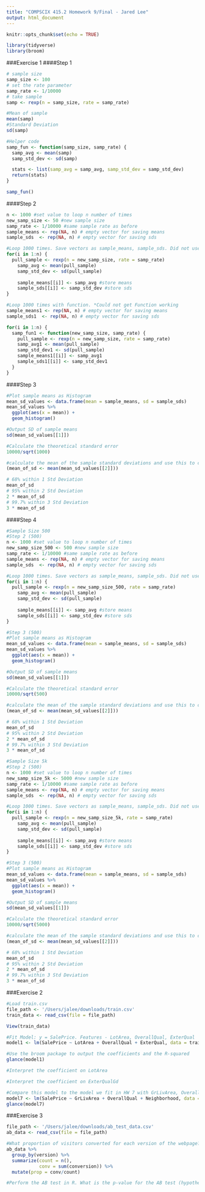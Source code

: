 ```yaml
---
title: "COMPSCIX 415.2 Homework 9/Final - Jared Lee"
output: html_document
---
```


```r
knitr::opts_chunk$set(echo = TRUE)
```

```r
library(tidyverse)
library(broom)
```

###Exercise 1
####Step 1
```r
# sample size
samp_size <- 100
# set the rate parameter
samp_rate <- 1/10000
# take sample
samp <- rexp(n = samp_size, rate = samp_rate)

#Mean of sample
mean(samp)
#Standard Deviation
sd(samp)

#Helper code
samp_fun <- function(samp_size, samp_rate) {
  samp_avg <- mean(samp)
  samp_std_dev <- sd(samp)

  stats <- list(samp_avg = samp_avg, samp_std_dev = samp_std_dev)
  return(stats)
}

samp_fun()

```
####Step 2
```r

n <- 1000 #set value to loop n number of times
new_samp_size <- 50 #new sample size
samp_rate <- 1/10000 #same sample rate as before
sample_means <- rep(NA, n) # empty vector for saving means
sample_sds  <- rep(NA, n) # empty vector for saving sds

#Loop 1000 times. Save vectors as sample_means, sample_sds. Did not use Function.
for(i in 1:n) {
  pull_sample <- rexp(n = new_samp_size, rate = samp_rate)
    samp_avg <- mean(pull_sample)
    samp_std_dev <- sd(pull_sample)
  
    sample_means[[i]] <- samp_avg #store means
    sample_sds[[i]] <- samp_std_dev #store sds
}

#Loop 1000 times with function. *Could not get Function working
sample_means1 <- rep(NA, n) # empty vector for saving means
sample_sds1  <- rep(NA, n) # empty vector for saving sds

for(i in 1:n) {
  samp_fun1 <- function(new_samp_size, samp_rate) {
    pull_sample <- rexp(n = new_samp_size, rate = samp_rate)
    samp_avg1 <- mean(pull_sample)
    samp_std_dev1 <- sd(pull_sample)
    sample_means1[[i]] <- samp_avg1
    sample_sds1[[i]] <- samp_std_dev1
  }
}

```

####Step 3
```r
#Plot sample means as Histogram
mean_sd_values <- data.frame(mean = sample_means, sd = sample_sds)
mean_sd_values %>%
  ggplot(aes(x = mean)) +
  geom_histogram()

#Output SD of sample means
sd(mean_sd_values[[1]])

#Calculate the theoretical standard error
10000/sqrt(1000)

#calculate the mean of the sample standard deviations and use this to calculate the empirical standard error
(mean_of_sd <- mean(mean_sd_values[[2]]))

# 68% within 1 Std Deviation
mean_of_sd
# 95% within 2 Std Deviation
2 * mean_of_sd
# 99.7% within 3 Std Deviation
3 * mean_of_sd

```


####Step 4
```r
#Sample Size 500
#Step 2 (500)
n <- 1000 #set value to loop n number of times
new_samp_size_500 <- 500 #new sample size
samp_rate <- 1/10000 #same sample rate as before
sample_means <- rep(NA, n) # empty vector for saving means
sample_sds  <- rep(NA, n) # empty vector for saving sds

#Loop 1000 times. Save vectors as sample_means, sample_sds. Did not use Function.
for(i in 1:n) {
  pull_sample <- rexp(n = new_samp_size_500, rate = samp_rate)
    samp_avg <- mean(pull_sample)
    samp_std_dev <- sd(pull_sample)
  
    sample_means[[i]] <- samp_avg #store means
    sample_sds[[i]] <- samp_std_dev #store sds
}

#Step 3 (500)
#Plot sample means as Histogram
mean_sd_values <- data.frame(mean = sample_means, sd = sample_sds)
mean_sd_values %>%
  ggplot(aes(x = mean)) +
  geom_histogram()

#Output SD of sample means
sd(mean_sd_values[[1]])

#Calculate the theoretical standard error
10000/sqrt(500)

#calculate the mean of the sample standard deviations and use this to calculate the empirical standard error
(mean_of_sd <- mean(mean_sd_values[[2]]))

# 68% within 1 Std Deviation
mean_of_sd
# 95% within 2 Std Deviation
2 * mean_of_sd
# 99.7% within 3 Std Deviation
3 * mean_of_sd
```

```r
#Sample Size 5k
#Step 2 (500)
n <- 1000 #set value to loop n number of times
new_samp_size_5k <- 5000 #new sample size
samp_rate <- 1/10000 #same sample rate as before
sample_means <- rep(NA, n) # empty vector for saving means
sample_sds  <- rep(NA, n) # empty vector for saving sds

#Loop 1000 times. Save vectors as sample_means, sample_sds. Did not use Function.
for(i in 1:n) {
  pull_sample <- rexp(n = new_samp_size_5k, rate = samp_rate)
    samp_avg <- mean(pull_sample)
    samp_std_dev <- sd(pull_sample)
  
    sample_means[[i]] <- samp_avg #store means
    sample_sds[[i]] <- samp_std_dev #store sds
}

#Step 3 (500)
#Plot sample means as Histogram
mean_sd_values <- data.frame(mean = sample_means, sd = sample_sds)
mean_sd_values %>%
  ggplot(aes(x = mean)) +
  geom_histogram()

#Output SD of sample means
sd(mean_sd_values[[1]])

#Calculate the theoretical standard error
10000/sqrt(5000)

#calculate the mean of the sample standard deviations and use this to calculate the empirical standard error
(mean_of_sd <- mean(mean_sd_values[[2]]))

# 68% within 1 Std Deviation
mean_of_sd
# 95% within 2 Std Deviation
2 * mean_of_sd
# 99.7% within 3 Std Deviation
3 * mean_of_sd
```

###Exercise 2
```r
#Load train.csv
file_path <- '/Users/jalee/downloads/train.csv'
train_data <- read_csv(file = file_path)

View(train_data)

#Fit Model: y = SalePrice. Features - LotArea, OverallQual, ExterQual
model1 <- lm(SalePrice ~ LotArea + OverallQual + ExterQual, data = train_data)

#Use the broom package to output the coefficients and the R-squared
glance(model1)

#Interpret the coefficient on LotArea

#Interpret the coefficient on ExterQualGd

#Compare this model to the model we fit in HW 7 with GrLivArea, OverallQual, Neighborhood. Which is the better fitting model?
model7 <- lm(SalePrice ~ GrLivArea + OverallQual + Neighborhood, data = train_data)
glance(model7)
```


###Exercise 3
```r
file_path <- '/Users/jalee/downloads/ab_test_data.csv'
ab_data <- read_csv(file = file_path)

#What proportion of visitors converted for each version of the webpage?
ab_data %>%
  group_by(version) %>%
  summarize(count = n(),
            conv = sum(conversion)) %>%
  mutate(prop = conv/count)

#Perform the AB test in R. What is the p-value for the AB test (hypothesis test of proportions)?


```

